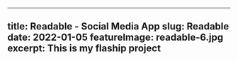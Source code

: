 ---
title: Readable - Social Media App
slug: Readable
date: 2022-01-05
featureImage: readable-6.jpg
excerpt: This is my flaship project
----